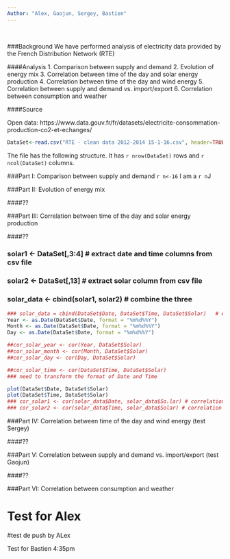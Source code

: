 ```yaml
---
Author: "Alex, Gaojun, Sergey, Bastien"
---
```


<br>

###Background
We have performed analysis of electricity data provided by the French Distribution Network (RTE)

####Analysis
1. Comparison between supply and demand
2. Evolution of energy mix
3. Correlation between time of the day and solar energy production 
4. Correlation between time of the day and wind energy
5. Correlation between supply and demand vs. import/export
6. Correlation between consumption and weather

####Source

Open data: https://www.data.gouv.fr/fr/datasets/electricite-consommation-production-co2-et-echanges/

```r
DataSet<-read.csv("RTE - clean data 2012-2014 15-1-16.csv", header=TRUE)
```
The file has the following structure. It has `r nrow(DataSet)` rows and `r ncol(DataSet)` columns.

###Part I: Comparison between supply and demand
`r n<-16`
I am a `r n`J



###Part II: Evolution of energy mix

####??

###Part III: Correlation between time of the day and solar energy production

####??

### solar1 <- DataSet[,3:4]    # extract date and time columns from csv file
### solar2 <- DataSet[,13]     # extract solar column from csv file
### solar_data <- cbind(solar1, solar2)  # combine the three 


```r
### solar_data = cbind(DataSet$Date, DataSet$Time, DataSet$Solar)   # extract data
Year <- as.Date(DataSet$Date, format = "%m%d%%Y")
Month <- as.Date(DataSet$Date, format = "%m%d%%Y")
Day <- as.Date(DataSet$Date, format = "%m%d%%Y")

##cor_solar_year <- cor(Year, DataSet$Solar)
##cor_solar_month <- cor(Month, DataSet$Solar)
##cor_solar_day <- cor(Day, DataSet$Solar)

##cor_solar_time <- cor(DataSet$Time, DataSet$Solar)  
### need to transform the format of Date and Time

plot(DataSet$Date, DataSet$Solar)
plot(DataSet$Time, DataSet$Solar)
### cor_solar1 <- cor(solar_data$Date, solar_data$So.lar) # correlation between date and solar
### cor_solar2 <- cor(solar_data$Time, solar_data$Solar) # correlation between time and solar

```

###Part IV: Correlation between time of the day and wind energy (test Sergey)

####??

###Part V: Correlation between supply and demand vs. import/export (test Gaojun)

####??

###Part VI: Correlation between consumption and weather

Test for Alex
=======
#test de push by ALex

Test for Bastien 4:35pm
